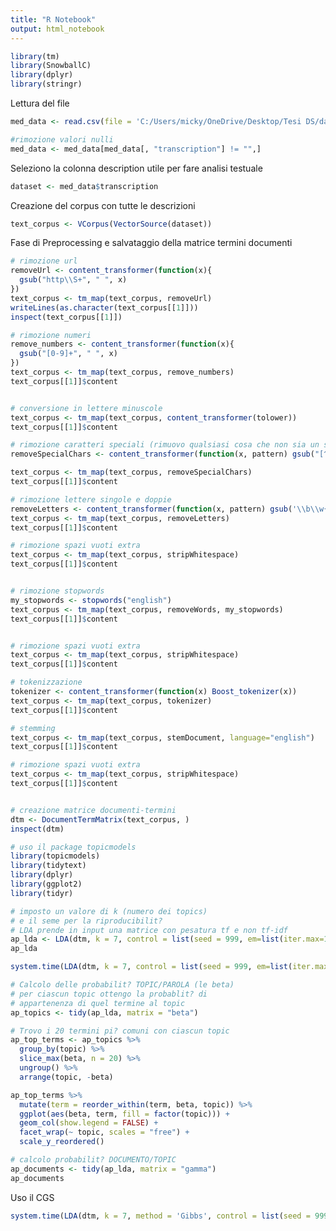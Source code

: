 ```yaml
---
title: "R Notebook"
output: html_notebook
---
```


```r
library(tm)
library(SnowballC)
library(dplyr)
library(stringr)
```

Lettura del file 

```r
med_data <- read.csv(file = 'C:/Users/micky/OneDrive/Desktop/Tesi DS/data/med_transcription.csv')
```

```r
#rimozione valori nulli
med_data <- med_data[med_data[, "transcription"] != "",]
```

Seleziono la colonna description utile per fare analisi testuale
```r
dataset <- med_data$transcription
```


Creazione del corpus con tutte le descrizioni
```r
text_corpus <- VCorpus(VectorSource(dataset))
```

Fase di Preprocessing e salvataggio della matrice termini documenti
```r

# rimozione url
removeUrl <- content_transformer(function(x){
  gsub("http\\S+", " ", x)
})
text_corpus <- tm_map(text_corpus, removeUrl)
writeLines(as.character(text_corpus[[1]]))
inspect(text_corpus[[1]])

# rimozione numeri
remove_numbers <- content_transformer(function(x){
  gsub("[0-9]+", " ", x)
})
text_corpus <- tm_map(text_corpus, remove_numbers)
text_corpus[[1]]$content


# conversione in lettere minuscole
text_corpus <- tm_map(text_corpus, content_transformer(tolower))
text_corpus[[1]]$content

# rimozione caratteri speciali (rimuovo qualsiasi cosa che non sia un simbolo alfanumerico o punteggiatura)
removeSpecialChars <- content_transformer(function(x, pattern) gsub("[^a-zA-Z0-9 ]"," ",x))

text_corpus <- tm_map(text_corpus, removeSpecialChars)
text_corpus[[1]]$content

# rimozione lettere singole e doppie
removeLetters <- content_transformer(function(x, pattern) gsub('\\b\\w{1,2}\\s'," ",x))
text_corpus <- tm_map(text_corpus, removeLetters)
text_corpus[[1]]$content

# rimozione spazi vuoti extra
text_corpus <- tm_map(text_corpus, stripWhitespace)
text_corpus[[1]]$content


# rimozione stopwords
my_stopwords <- stopwords("english")
text_corpus <- tm_map(text_corpus, removeWords, my_stopwords)
text_corpus[[1]]$content


# rimozione spazi vuoti extra
text_corpus <- tm_map(text_corpus, stripWhitespace)
text_corpus[[1]]$content

# tokenizzazione
tokenizer <- content_transformer(function(x) Boost_tokenizer(x))
text_corpus <- tm_map(text_corpus, tokenizer)
text_corpus[[1]]$content

# stemming
text_corpus <- tm_map(text_corpus, stemDocument, language="english")
text_corpus[[1]]$content

# rimozione spazi vuoti extra
text_corpus <- tm_map(text_corpus, stripWhitespace)
text_corpus[[1]]$content


# creazione matrice documenti-termini
dtm <- DocumentTermMatrix(text_corpus, )
inspect(dtm)
```


```r
# uso il package topicmodels 
library(topicmodels)
library(tidytext)
library(dplyr)
library(ggplot2)
library(tidyr)
```


```r
# imposto un valore di k (numero dei topics) 
# e il seme per la riproducibilit?
# LDA prende in input una matrice con pesatura tf e non tf-idf
ap_lda <- LDA(dtm, k = 7, control = list(seed = 999, em=list(iter.max=10)))
ap_lda
```

```r
system.time(LDA(dtm, k = 7, control = list(seed = 999, em=list(iter.max=10))))
```

```r
# Calcolo delle probabilit? TOPIC/PAROLA (le beta) 
# per ciascun topic ottengo la probablit? di 
# appartenenza di quel termine al topic 
ap_topics <- tidy(ap_lda, matrix = "beta")
```


```r
# Trovo i 20 termini pi? comuni con ciascun topic
ap_top_terms <- ap_topics %>%
  group_by(topic) %>%
  slice_max(beta, n = 20) %>% 
  ungroup() %>%
  arrange(topic, -beta)

ap_top_terms %>%
  mutate(term = reorder_within(term, beta, topic)) %>%
  ggplot(aes(beta, term, fill = factor(topic))) +
  geom_col(show.legend = FALSE) +
  facet_wrap(~ topic, scales = "free") +
  scale_y_reordered()
```

```r
# calcolo probabilit? DOCUMENTO/TOPIC
ap_documents <- tidy(ap_lda, matrix = "gamma")
ap_documents
```

Uso il CGS
```r
system.time(LDA(dtm, k = 7, method = 'Gibbs', control = list(seed = 999, iter=100, burnin=10)))
```


